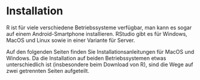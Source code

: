 # Installation {#installation}

R ist für viele verschiedene Betriebssysteme verfügbar, man kann es sogar auf einem Android-Smartphone installieren. RStudio gibt es für Windows, MacOS und Linux sowie in einer Variante für Server.

Auf den folgenden Seiten finden Sie Installationsanleitungen für MacOS und Windows.
Da die Installation auf beiden Betriebssystemen etwas unterschiedlich ist (insbesondere beim Download von R), sind die Wege auf zwei getrennten Seiten aufgeteilt. 
